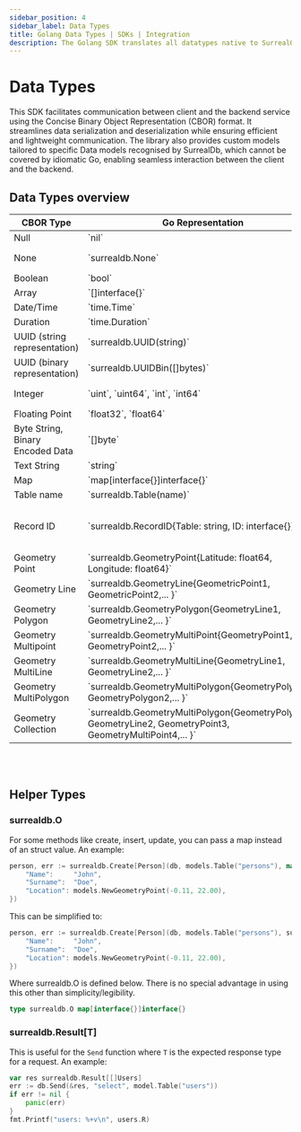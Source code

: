 ```yaml
---
sidebar_position: 4
sidebar_label: Data Types
title: Golang Data Types | SDKs | Integration
description: The Golang SDK translates all datatypes native to SurrealQL into either datatypes native to Golang, or a custom implementation. This document describes all datatypes, and links to their respective documentation.
---
```



# Data Types

This SDK facilitates communication between client and the backend service using the Concise Binary Object Representation (CBOR) format. It streamlines data serialization and deserialization while ensuring efficient and lightweight communication. The library also provides custom models tailored to specific Data models recognised by SurrealDb, which cannot be covered by idiomatic Go, enabling seamless interaction between the client and the backend.

## Data Types overview

<table><thead>
  <tr>
    <th>CBOR Type</th>
    <th>Go Representation</th>
    <th>Example</th>
  </tr></thead>
<tbody>
  <tr>
    <td>Null</td>
    <td>`nil`</td>
    <td>`var x interface{} = nil`</td>
  </tr>
  <tr>
    <td>None</td>
    <td>`surrealdb.None`</td>
    <td>`map[string]interface{}{"customer": surrealdb.None}`</td>
  </tr>
  <tr>
    <td>Boolean</td>
    <td>`bool`</td>
    <td>`true`, `false`</td>
  </tr>
  <tr>
    <td>Array</td>
    <td>`[]interface{}`</td>
    <td>`[]MyStruct{item1, item2}`</td>
  </tr>
  <tr>
    <td>Date/Time</td>
    <td>`time.Time`</td>
    <td>`time.Now()`</td>
  </tr>
  <tr>
    <td>Duration</td>
    <td>`time.Duration`</td>
    <td>`time.Duration(8821356)`</td>
  </tr>
  <tr>
    <td>UUID (string representation)</td>
    <td>`surrealdb.UUID(string)`</td>
    <td>`surrealdb.UUID("123e4567-e89b-12d3-a456-426614174000")`</td>
  </tr>
  <tr>
    <td>UUID (binary representation)</td>
    <td>`surrealdb.UUIDBin([]bytes)`</td>
    <td>`surrealdb.UUIDBin([]byte{0x01, 0x02, ...}`)`</td>
  </tr>
  <tr>
    <td>Integer</td>
    <td>`uint`, `uint64`,  `int`, `int64`</td>
    <td>`42`, `uint64(100000)`,  `-42`, `int64(-100000)`</td>
  </tr>
  <tr>
    <td>Floating Point</td>
    <td>`float32`, `float64`</td>
    <td>`3.14`, `float64(2.71828)`</td>
  </tr>
  <tr>
    <td>Byte String, Binary Encoded Data</td>
    <td>`[]byte`</td>
    <td>`[]byte{0x01, 0x02}`</td>
  </tr>
  <tr>
    <td>Text String</td>
    <td>`string`</td>
    <td>`"Hello, World!"`</td>
  </tr>
  <tr>
    <td>Map</td>
    <td>`map[interface{}]interface{}`</td>
    <td>`map[string]float64{"one": 1.0}`</td>
  </tr>
  <tr>
    <td>Table name</td>
    <td>`surrealdb.Table(name)`</td>
    <td>`surrealdb.Table("users")`</td>
  </tr>
  <tr>
    <td>Record ID</td>
    <td>`surrealdb.RecordID{Table: string, ID: interface{}}`</td>
    <td>`surrealdb.RecordID{Table: "customers", ID: 1}, surrealdb.NewRecordID("customers", 1)`</td>
  </tr>
  <tr>
    <td>Geometry Point</td>
    <td>`surrealdb.GeometryPoint{Latitude: float64, Longitude: float64}`</td>
    <td>`surrealdb.GeometryPoint{Latitude: 11.11, Longitude: 22.22`</td>
  </tr>
  <tr>
    <td>Geometry Line</td>
    <td>`surrealdb.GeometryLine{GeometricPoint1, GeometricPoint2,... }`</td>
  </tr>
  <tr>
    <td>Geometry Polygon</td>
    <td>`surrealdb.GeometryPolygon{GeometryLine1, GeometryLine2,... }`</td>
  </tr>
  <tr>
    <td>Geometry Multipoint</td>
    <td>`surrealdb.GeometryMultiPoint{GeometryPoint1, GeometryPoint2,... }`</td>
  </tr>
  <tr>
    <td>Geometry MultiLine</td>
    <td>`surrealdb.GeometryMultiLine{GeometryLine1, GeometryLine2,... }`</td>
  </tr>
  <tr>
    <td>Geometry MultiPolygon</td>
    <td>`surrealdb.GeometryMultiPolygon{GeometryPolygon1, GeometryPolygon2,... }`</td>
  </tr>
  <tr>
    <td>Geometry Collection</td>
    <td>`surrealdb.GeometryMultiPolygon{GeometryPolygon1, GeometryLine2, GeometryPoint3, GeometryMultiPoint4,... }`</td>
  </tr>
</tbody></table>

<br /><br />

## Helper Types
### surrealdb.O
For some methods like create, insert, update, you can pass a map instead of an struct value. An example:
```go
person, err := surrealdb.Create[Person](db, models.Table("persons"), map[interface{}]interface{}{
	"Name":     "John",
	"Surname":  "Doe",
	"Location": models.NewGeometryPoint(-0.11, 22.00),
})
```
This can be simplified to:
```go
person, err := surrealdb.Create[Person](db, models.Table("persons"), surrealdb.O{
	"Name":     "John",
	"Surname":  "Doe",
	"Location": models.NewGeometryPoint(-0.11, 22.00),
})
```
Where surrealdb.O is defined below. There is no special advantage in using this other than simplicity/legibility.
```go
type surrealdb.O map[interface{}]interface{}
```

### surrealdb.Result[T]
This is useful for the `Send` function where `T` is the expected response type for a request. An example:
```go
var res surrealdb.Result[[]Users]
err := db.Send(&res, "select", model.Table("users"))
if err != nil {
	panic(err)
}
fmt.Printf("users: %+v\n", users.R)
```